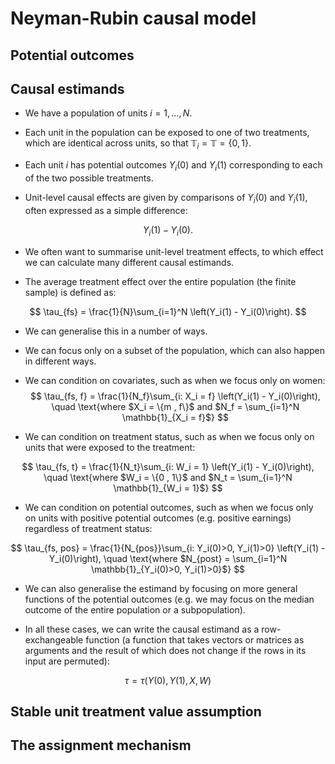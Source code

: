 # Neyman-Rubin causal model


## Potential outcomes

## Causal estimands

- We have a population of units $i = 1, \dots, N$.

- Each unit in the population can be exposed to one of two treatments, which are identical across units, so that $\mathbb{T}_i = \mathbb{T} = \{0, 1\}$.

- Each unit $i$ has potential outcomes $Y_i(0)$ and $Y_i(1)$ corresponding to each of the two possible treatments.

- Unit-level causal effects are given by comparisons of $Y_i(0)$ and $Y_i(1)$, often expressed as a simple difference:

$$
Y_i(1) - Y_i(0).
$$

- We often want to summarise unit-level treatment effects, to which effect we can calculate many different causal estimands.

- The average treatment effect over the entire population (the finite sample) is defined as:

$$
\tau_{fs} = \frac{1}{N}\sum_{i=1}^N \left(Y_i(1) - Y_i(0)\right).
$$

- We can generalise this in a number of ways.

- We can focus only on a subset of the population, which can also happen in different ways.

- We can condition on covariates, such as when we focus only on women:
$$
\tau_{fs, f} = \frac{1}{N_f}\sum_{i: X_i = f} \left(Y_i(1) - Y_i(0)\right), \quad \text{where $X_i = \{m , f\}$ and $N_f = \sum_{i=1}^N \mathbb{1}_{X_i = f}$}
$$

- We can condition on treatment status, such as when we focus only on units that were exposed to the treatment: 

$$
\tau_{fs, t} = \frac{1}{N_t}\sum_{i: W_i = 1} \left(Y_i(1) - Y_i(0)\right), \quad \text{where $W_i = \{0 , 1\}$ and $N_t = \sum_{i=1}^N \mathbb{1}_{W_i = 1}$}
$$

- We can condition on potential outcomes, such as when we focus only on units with positive potential outcomes (e.g. positive earnings) regardless of treatment status:

$$
\tau_{fs, pos} = \frac{1}{N_{pos}}\sum_{i: Y_i(0)>0, Y_i(1)>0} \left(Y_i(1) - Y_i(0)\right), \quad \text{where $N_{post} = \sum_{i=1}^N \mathbb{1}_{Y_i(0)>0, Y_i(1)>0}$}
$$

- We can also generalise the estimand by focusing on more general functions of the potential outcomes (e.g. we may focus on the median outcome of the entire population or a subpopulation).

- In all these cases, we can write the causal estimand as a row-exchangeable function (a function that takes vectors or matrices as arguments and the result of which does not change if the rows in its input are permuted):

$$
\tau = \tau(Y(0), Y(1), X, W)
$$



## Stable unit treatment value assumption

## The assignment mechanism